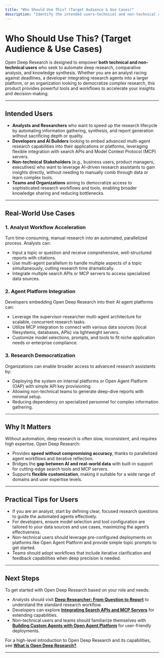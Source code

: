 ```yaml
---
title: "Who Should Use This? (Target Audience & Use Cases)"
description: "Identify the intended users—technical and non-technical audiences looking to automate deep research, comparative analysis, or knowledge synthesis. Explore real-world scenarios: analyst workflow acceleration, agent platform integration, and research democratization."
---
```


# Who Should Use This? (Target Audience & Use Cases)

Open Deep Research is designed to empower **both technical and non-technical users** who seek to automate deep research, comparative analysis, and knowledge synthesis. Whether you are an analyst racing against deadlines, a developer integrating research agents into a larger platform, or an organization looking to democratize complex research, this product provides powerful tools and workflows to accelerate your insights and decision-making.

---

## Intended Users

- **Analysts and Researchers** who want to speed up the research lifecycle by automating information gathering, synthesis, and report generation without sacrificing depth or quality.
- **Developers and AI Builders** looking to embed advanced multi-agent research capabilities into their applications or platforms, leveraging flexible integration with search APIs and Model Context Protocol (MCP) servers.
- **Non-technical Stakeholders** (e.g., business users, product managers, executives) who want to leverage AI-driven research assistants to gain insights directly, without needing to manually comb through data or learn complex tools.
- **Teams and Organizations** aiming to democratize access to sophisticated research workflows and tools, enabling broader knowledge sharing and reducing bottlenecks.

---

## Real-World Use Cases

### 1. Analyst Workflow Acceleration

Turn time-consuming, manual research into an automated, parallelized process. Analysts can:
- Input a topic or question and receive comprehensive, well-structured reports with citations.
- Use multi-agent parallelism to handle multiple aspects of a topic simultaneously, cutting research time dramatically.
- Integrate multiple search APIs or MCP servers to access specialized data sources.

### 2. Agent Platform Integration

Developers embedding Open Deep Research into their AI agent platforms can:
- Leverage the supervisor-researcher multi-agent architecture for scalable, concurrent research tasks.
- Utilize MCP integration to connect with various data sources (local filesystems, databases, APIs) via lightweight servers.
- Customize model selections, prompts, and tools to fit niche application needs or enterprise compliance.

### 3. Research Democratization

Organizations can enable broader access to advanced research assistants by:
- Deploying the system on internal platforms or Open Agent Platform (OAP) with simple API key provisioning.
- Allowing non-technical teams to generate deep-dive reports with minimal setup.
- Reducing dependency on specialized personnel for complex information gathering.

---

## Why It Matters

Without automation, deep research is often slow, inconsistent, and requires high expertise. Open Deep Research:

- Provides **speed without compromising accuracy**, thanks to parallelized agent workflows and iterative reflection.
- Bridges the **gap between AI and real-world data** with built-in support for cutting-edge search tools and MCP servers.
- Supports **flexible customization**, making it suitable for a wide range of domains and user expertise levels.

---

## Practical Tips for Users

- If you are an analyst, start by defining clear, focused research questions to guide the automated agents effectively.
- For developers, ensure model selection and tool configuration are tailored to your data sources and use cases, maximizing the agent’s effectiveness.
- Non-technical users should leverage pre-configured deployments on platforms like Open Agent Platform and provide simple topic prompts to get started.
- Teams should adopt workflows that include iterative clarification and feedback capabilities when deep precision is needed.

---

## Next Steps

To get started with Open Deep Research based on your role and needs:

- Analysts should visit **[Deep Researcher: From Question to Report](https://docs.oap.langchain.com/guides/core-workflows/researcher-quickstart)** to understand the standard research workflow.
- Developers can explore **[Integrating Search APIs and MCP Servers](https://docs.oap.langchain.com/guides/integration-patterns/using-search-mcp-models)** for extending capabilities.
- Non-technical users and teams should familiarize themselves with **[Building Custom Agents with Open Agent Platform](https://docs.oap.langchain.com/guides/integration-patterns/custom-agents-oap)** for user-friendly deployments.

For a high-level introduction to Open Deep Research and its capabilities, see **[What is Open Deep Research?](https://docs.oap.langchain.com/overview/getting-started-intro/what-is-open-deep-research)**.

---